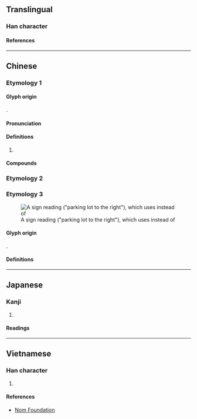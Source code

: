 {{character info/new}}
==Translingual==

===Han character===
{{Han char|rn=9|rad=人|as=02|sn=4|four=21220|canj=OMN|ids=⿰亻丁}}

====References====
{{Han ref|kx=0091.110|dkj=00351|dj=0193.030|hdz=10108.010|uh=4EC3}}

----

==Chinese==
{{zh-forms}}

===Etymology 1===

====Glyph origin====
{{Han etym}}
{{Han compound|人|丁|ls=psc|c1=s|c2=p|t1=man}}.

====Pronunciation====
{{zh-pron
|m=dīng
|c=ding1
|mc=y
|oc=y
|ma=
|cat=a
}}

====Definitions====
{{zh-hanzi}}

# {{zh-only|伶仃||仃伶}}

====Compounds====
{{zh-der|伶仃|伶仃孤苦|伶仃話|伶仃洋|孤苦伶仃|瘦伶仃|仃伶}}

===Etymology 2===
{{zh-see|酊|v}}

===Etymology 3===
[[File:仃车往右.jpg|thumb|A sign reading {{lang|zh|仃车往右}} ("parking lot to the right"), which uses {{lang|zh|仃}} instead of {{l|zh|停}}]]

====Glyph origin====
{{Han simp|停|f=亭|t=丁}}.

====Definitions====
{{zh-see|停|ss}}

----

==Japanese==

===Kanji===
{{ja-kanji|grade=|rs=人02}}

# {{rfdef|ja|sort=人02}}

====Readings====
{{ja-readings
|on=てい
}}

----

==Vietnamese==

===Han character===
{{vi-readings|reading=[[đừng]], [[đần]], [[đành]], [[đình]], [[đứa]], [[dừng]], [[đinh]]|rs=人02}}

# {{rfdef|vi|sort=人02}}

====References====
* [http://nomfoundation.org/common/nom_details.php?codepoint=4ec3 Nom Foundation]